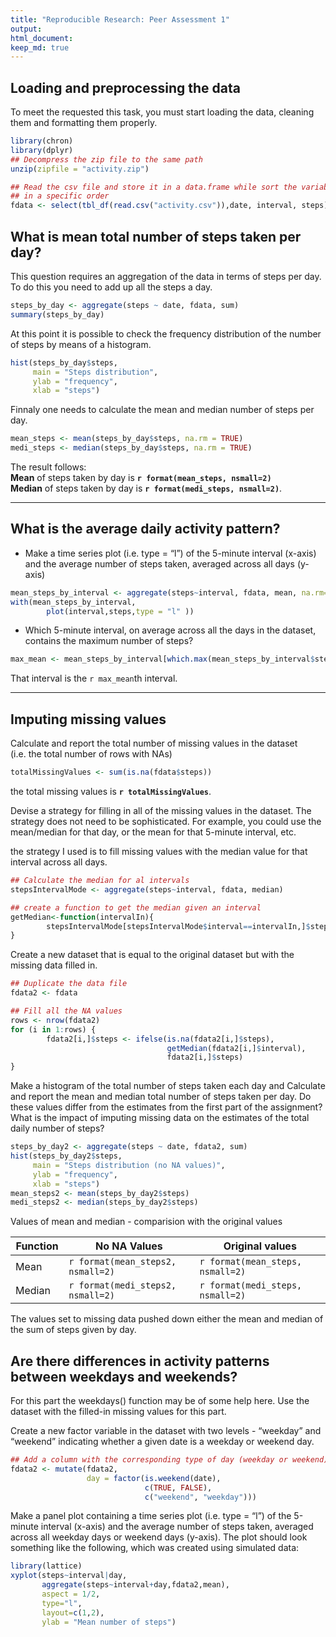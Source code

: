 ```yaml
---
title: "Reproducible Research: Peer Assessment 1"
output: 
html_document:
keep_md: true
---
```


## Loading and preprocessing the data
To meet the requested this task, you must start loading the data, cleaning them and formatting them properly.

```r
library(chron)
library(dplyr)
## Decompress the zip file to the same path
unzip(zipfile = "activity.zip")

## Read the csv file and store it in a data.frame while sort the variables
## in a specific order
fdata <- select(tbl_df(read.csv("activity.csv")),date, interval, steps)

```

## What is mean total number of steps taken per day?
This question requires an aggregation of the data in terms of steps per day. To do this you need to add up all the steps a day.

```r
steps_by_day <- aggregate(steps ~ date, fdata, sum)
summary(steps_by_day)
```

At this point it is possible to check the frequency distribution of the number of steps by means of a histogram.
```r
hist(steps_by_day$steps, 
     main = "Steps distribution",
     ylab = "frequency",
     xlab = "steps")
```

Finnaly one needs to calculate the mean and median number of steps per day.
```r
mean_steps <- mean(steps_by_day$steps, na.rm = TRUE)
medi_steps <- median(steps_by_day$steps, na.rm = TRUE)
```

The result follows:  
**Mean** of steps taken by day is **`r format(mean_steps, nsmall=2)`**   
**Median** of steps taken by day is **`r format(medi_steps, nsmall=2)`**.  

----

## What is the average daily activity pattern?
* Make a time series plot (i.e. type = "l") of the 5-minute interval (x-axis) and the average number of steps taken, averaged across all days (y-axis)
```r
mean_steps_by_interval <- aggregate(steps~interval, fdata, mean, na.rm=TRUE )
with(mean_steps_by_interval, 
        plot(interval,steps,type = "l" ))
```


* Which 5-minute interval, on average across all the days in the dataset, contains the maximum number of steps?
```r
max_mean <- mean_steps_by_interval[which.max(mean_steps_by_interval$steps),]$interval
```
That interval is the `r max_mean`th interval.

----
## Imputing missing values
Calculate and report the total number of missing values in the dataset (i.e. the total number of rows with NAs)

```r
totalMissingValues <- sum(is.na(fdata$steps))
```
the total missing values is **`r totalMissingValues`**.

Devise a strategy for filling in all of the missing values in the dataset. The strategy does not need to be sophisticated. For example, you could use the mean/median for that day, or the mean for that 5-minute interval, etc.

the strategy I used is to fill missing values with the median value for that interval across all days.
```r
## Calculate the median for al intervals
stepsIntervalMode <- aggregate(steps~interval, fdata, median)

## create a function to get the median given an interval
getMedian<-function(intervalIn){
        stepsIntervalMode[stepsIntervalMode$interval==intervalIn,]$steps
}


```


Create a new dataset that is equal to the original dataset but with the missing data filled in.
```r
## Duplicate the data file
fdata2 <- fdata

## Fill all the NA values
rows <- nrow(fdata2)
for (i in 1:rows) {
        fdata2[i,]$steps <- ifelse(is.na(fdata2[i,]$steps), 
                                   getMedian(fdata2[i,]$interval),
                                   fdata2[i,]$steps)
}
```

Make a histogram of the total number of steps taken each day and Calculate and report the mean and median total number of steps taken per day. 
Do these values differ from the estimates from the first part of the assignment? What is the impact of imputing missing data on the estimates of the total daily number of steps?

```r
steps_by_day2 <- aggregate(steps ~ date, fdata2, sum)
hist(steps_by_day2$steps, 
     main = "Steps distribution (no NA values)",
     ylab = "frequency",
     xlab = "steps")
mean_steps2 <- mean(steps_by_day2$steps)
medi_steps2 <- median(steps_by_day2$steps)
```

Values of mean and median - comparision with the original values  

 Function | No NA Values             | Original values  
--------- | ---------------------- | ----------------------  
Mean      | `r format(mean_steps2, nsmall=2)`   |  `r format(mean_steps, nsmall=2)`  
Median    | `r format(medi_steps2, nsmall=2)`   |  `r format(medi_steps, nsmall=2)`  

The values set to missing data pushed down either the mean and median of the sum of steps given by day.  

## Are there differences in activity patterns between weekdays and weekends?
For this part the weekdays() function may be of some help here. Use the dataset with the filled-in missing values for this part.

Create a new factor variable in the dataset with two levels - "weekday" and "weekend" indicating whether a given date is a weekday or weekend day.
```r
## Add a column with the corresponding type of day (weekday or weekend).
fdata2 <- mutate(fdata2,
                 day = factor(is.weekend(date), 
                              c(TRUE, FALSE), 
                              c("weekend", "weekday")))
```

Make a panel plot containing a time series plot (i.e. type = "l") of the 5-minute interval (x-axis) and the average number of steps taken, averaged across all weekday days or weekend days (y-axis). The plot should look something like the following, which was created using simulated data:

```r
library(lattice)
xyplot(steps~interval|day,
       aggregate(steps~interval+day,fdata2,mean),
       aspect = 1/2,
       type="l",
       layout=c(1,2),
       ylab = "Mean number of steps")


```